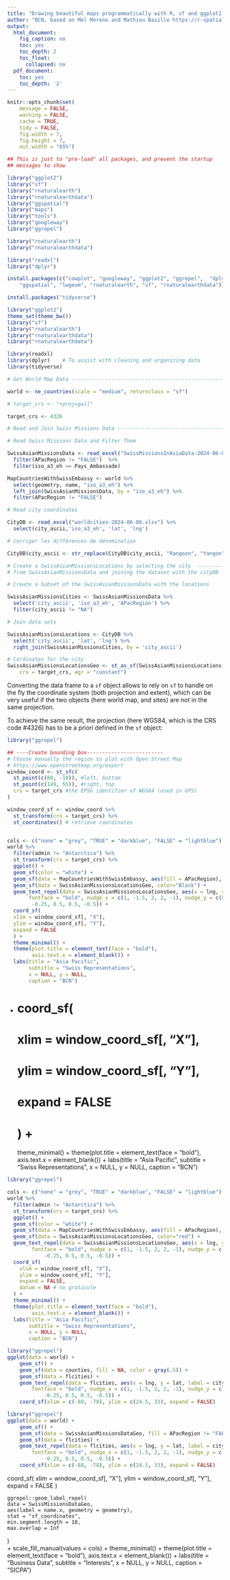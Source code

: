 ```yaml
---
title: "Drawing beautiful maps programmatically with R, sf and ggplot2 - Part 2: Layers"
author: "BCN, based on Mel Moreno and Mathieu Basille https://r-spatial.org/r/2018/10/25/ggplot2-sf-2.html"
output:
  html_document:
    fig_caption: no
    toc: yes
    toc_depth: 2
    toc_float:
      collapsed: no
  pdf_document:
    toc: yes
    toc_depth: '2'
---
```


```r
knitr::opts_chunk$set(
    message = FALSE,
    warning = FALSE,
    cache = TRUE,
    tidy = FALSE,
    fig.width = 7,
    fig.height = 7,
    out.width = "65%")

## This is just to "pre-load" all packages, and prevent the startup
## messages to show

library("ggplot2")
library("sf")
library("rnaturalearth")
library("rnaturalearthdata")
library("ggspatial")
library("maps")
library("tools")
library("googleway")
library("ggrepel")

library("rnaturalearth")
library("rnaturalearthdata")

library("readxl")
library("dplyr")

```

```r

install.packages(c("cowplot", "googleway", "ggplot2", "ggrepel",  "dplyr", 
    "ggspatial", "lwgeom", "rnaturalearth", "sf", "rnaturalearthdata"))

install.packages("tidyverse")

library("ggplot2")
theme_set(theme_bw())
library("sf")
library("rnaturalearth")
library("rnaturalearthdata")
library("rnaturalearthdata")

library(readxl)
library(dplyr)    # To assist with cleaning and organizing data
library(tidyverse)  

```

```r

# Get World Map Data ---------------------------------------------------

world <- ne_countries(scale = "medium", returnclass = "sf")

# target_crs <- "+proj=gall"

target_crs <- 4326

# Read and Join Swiss Missions Data --------------------------------------------

# Read Swiss Missions Data and Filter Them

SwissAsianMissionsData <- read_excel("SwissMissionsInAsiaData-2024-06-06-c.xlsx", na = "NA") %>%
  filter(APacRegion != "FALSE")  %>%
  filter(iso_a3_eh == Pays_Ambassade)

MapCountriesWithSwissEmbassy <- world %>%
  select(geometry, name, "iso_a3_eh") %>%
  left_join(SwissAsianMissionsData, by = "iso_a3_eh") %>%
  filter(APacRegion != "FALSE")

# Read city coordinates

CityDB <- read_excel("worldcities-2024-06-06.xlsx") %>%
  select(city_ascii,'iso_a3_eh', 'lat', 'lng')

# corriger les différences de dénomination

CityDB$city_ascii <- str_replace(CityDB$city_ascii, "Rangoon", "Yangon")

# Create a SwissAsianMissionsLocations by selecting the city  ------------------
# from SwissAsianMissionsData and joining the dataset with the cityDB

# Create a Subset of the SwissAsianMissionsData with the locations

SwissAsianMissionsCities <- SwissAsianMissionsData %>%
  select('city_ascii', 'iso_a3_eh', 'APacRegion') %>%
  filter(city_ascii != "NA") 

# Join data sets

SwissAsianMissionsLocations <- CityDB %>%
  select('city_ascii', 'lat', 'lng') %>%
  right_join(SwissAsianMissionsCities, by = 'city_ascii')

# Cordinates for the city
SwissAsianMissionsLocationsGeo <- st_as_sf(SwissAsianMissionsLocations, coords = c("lng", "lat"), remove = FALSE,
    crs = target_crs, agr = "constant")

```

Converting the data frame to a `sf` object allows to rely on `sf` to handle on the fly the coordinate system (both projection and extent), which can be very useful if the two objects (here world map, and sites) are not in the same projection. 

To achieve the same result, the projection (here WGS84, which is the CRS code #4326) has to be a priori defined in the `sf` object:

```r
library("ggrepel")

## ----Create bounding box-------------------------
# Choose manually the region to plot with Open Street Map
# https://www.openstreetmap.org/export
window_coord <- st_sfc(
  st_point(c(60, -10)), #left, bottom
  st_point(c(149, 55)), #right, top
  crs = target_crs #the EPSG identifier of WGS84 (used in GPS)
)

window_coord_sf <- window_coord %>%
  st_transform(crs = target_crs) %>%
  st_coordinates() # retrieve coordinates


cols <- c("none" = "grey", "TRUE" = "darkblue", "FALSE" = "lightblue")
world %>%
  filter(admin != "Antarctica") %>%
  st_transform(crs = target_crs) %>%
  ggplot() +
  geom_sf(color = "white") +
  geom_sf(data = MapCountriesWithSwissEmbassy, aes(fill = APacRegion), color="white") +
  geom_sf(data = SwissAsianMissionsLocationsGeo, color="Black") +
  geom_text_repel(data = SwissAsianMissionsLocationsGeo, aes(x = lng, y = lat, label = city_ascii), 
       fontface = "bold", nudge_x = c(1, -1.5, 2, 2, -1), nudge_y = c(0.25, 
        -0.25, 0.5, 0.5, -0.5)) +
  coord_sf(
  xlim = window_coord_sf[, "X"],
  ylim = window_coord_sf[, "Y"],
  expand = FALSE
  ) +
  theme_minimal() +
  theme(plot.title = element_text(face = "bold"),
        axis.text.x = element_blank()) +
  labs(title = "Asia Pacific",
       subtitle = "Swiss Representations",
       x = NULL, y = NULL,
       caption = "BCN")

```

 +
#  coord_sf(
#    xlim = window_coord_sf[, "X"],
#    ylim = window_coord_sf[, "Y"],
#    expand = FALSE
#  ) +
  theme_minimal() +
  theme(plot.title = element_text(face = "bold"),
        axis.text.x = element_blank()) +
  labs(title = "Asia Pacific",
       subtitle = "Swiss Representations",
       x = NULL, y = NULL,
       caption = "BCN")

```r
library("ggrepel")

cols <- c("none" = "grey", "TRUE" = "darkblue", "FALSE" = "lightblue")
world %>%
  filter(admin != "Antarctica") %>%
  st_transform(crs = target_crs) %>%
  ggplot() +
  geom_sf(color = "white") +
  geom_sf(data = MapCountriesWithSwissEmbassy, aes(fill = APacRegion), color="white") +
  geom_sf(data = SwissAsianMissionsLocationsGeo, color="red") +
  geom_text_repel(data = SwissAsianMissionsLocationsGeo, aes(x = lng, y = lat, label = city_ascii), 
        fontface = "bold", nudge_x = c(1, -1.5, 2, 2, -1), nudge_y = c(0.25, 
            -0.25, 0.5, 0.5, -0.5)) +
  coord_sf(
    xlim = window_coord_sf[, "X"],
    ylim = window_coord_sf[, "Y"],
    expand = FALSE,
    datum = NA # no graticule
  ) +
  theme_minimal() +
  theme(plot.title = element_text(face = "bold"),
        axis.text.x = element_blank()) +
  labs(title = "Asia Pacific",
       subtitle = "Swiss Representations",
       x = NULL, y = NULL,
       caption = "BCN") 
```


```r
library("ggrepel")
ggplot(data = world) +
    geom_sf() +
    geom_sf(data = counties, fill = NA, color = gray(.5)) +
    geom_sf(data = flcities) +
    geom_text_repel(data = flcities, aes(x = lng, y = lat, label = city), 
        fontface = "bold", nudge_x = c(1, -1.5, 2, 2, -1), nudge_y = c(0.25, 
            -0.25, 0.5, 0.5, -0.5)) +
    coord_sf(xlim = c(-88, -78), ylim = c(24.5, 33), expand = FALSE)
```



```r
  
library("ggrepel")
ggplot(data = world) +
    geom_sf() +
    geom_sf(data = SwissAsianMissionsDataGeo, fill = APacRegion != "FALSE", color = gray(.5)) +
    geom_sf(data = flcities) +
    geom_text_repel(data = flcities, aes(x = lng, y = lat, label = city), 
        fontface = "bold", nudge_x = c(1, -1.5, 2, 2, -1), nudge_y = c(0.25, 
            -0.25, 0.5, 0.5, -0.5)) +
    coord_sf(xlim = c(-88, -78), ylim = c(24.5, 33), expand = FALSE)

```
  


  coord_sf(
    xlim = window_coord_sf[, "X"],
    ylim = window_coord_sf[, "Y"],
    expand = FALSE
  )
  
  
    ggrepel::geom_label_repel(
    data = SwissMissionsDataGeo,
    aes(label = name.x, geometry = geometry),
    stat = "sf_coordinates",
    min.segment.length = 10,
    max.overlap = Inf
  )  
+
  scale_fill_manual(values = cols) +
  theme_minimal() +
  theme(plot.title = element_text(face = "bold"),
        axis.text.x = element_blank()) +
  labs(title = "Business Data",
       subtitle = "Interests",
       x = NULL, y = NULL,
       caption = "SICPA")


